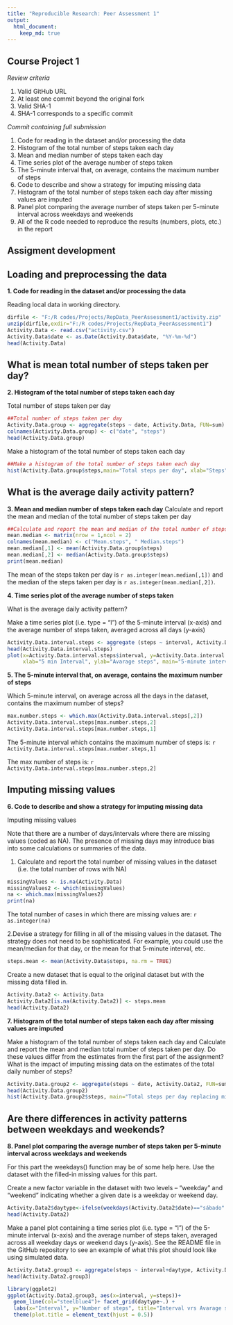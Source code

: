 ```yaml
---
title: "Reproducible Research: Peer Assessment 1"
output: 
  html_document:
    keep_md: true
---
```


## Course Project 1

*Review criteria*

1. Valid GitHub URL
2. At least one commit beyond the original fork
3. Valid SHA-1
4. SHA-1 corresponds to a specific commit

*Commit containing full submission*

1. Code for reading in the dataset and/or processing the data
2. Histogram of the total number of steps taken each day
3. Mean and median number of steps taken each day
4. Time series plot of the average number of steps taken
5. The 5-minute interval that, on average, contains the maximum number of steps
6. Code to describe and show a strategy for imputing missing data
7. Histogram of the total number of steps taken each day after missing values are imputed
8. Panel plot comparing the average number of steps taken per 5-minute interval across weekdays and weekends
9. All of the R code needed to reproduce the results (numbers, plots, etc.) in the report

## Assigment development

## Loading and preprocessing the data

**1. Code for reading in the dataset and/or processing the data**


Reading local data in working directory.

```r
dirfile <- "F:/R codes/Projects/RepData_PeerAssessment1/activity.zip"
unzip(dirfile,exdir="F:/R codes/Projects/RepData_PeerAssessment1")
Activity.Data <- read.csv("activity.csv")
Activity.Data$date <- as.Date(Activity.Data$date, "%Y-%m-%d")
head(Activity.Data)
```

## What is mean total number of steps taken per day?

**2. Histogram of the total number of steps taken each day**

Total number of steps taken per day

```r
##Total number of steps taken per day
Activity.Data.group <- aggregate(steps ~ date, Activity.Data, FUN=sum)
colnames(Activity.Data.group) <- c("date", "steps")
head(Activity.Data.group)
```
Make a histogram of the total number of steps taken each day

```r
##Make a histogram of the total number of steps taken each day
hist(Activity.Data.group$steps,main="Total steps per day", xlab="Steps")

```

## What is the average daily activity pattern?

**3. Mean and median number of steps taken each day**
Calculate and report the mean and median of the total number of steps taken per day

```r
##Calculate and report the mean and median of the total number of steps taken per day
mean.median <- matrix(nrow = 1,ncol = 2)
colnames(mean.median) <- c("Mean.steps", " Median.steps")
mean.median[,1] <- mean(Activity.Data.group$steps)
mean.median[,2] <- median(Activity.Data.group$steps)
print(mean.median)
```

The mean of the steps taken per day is `r as.integer(mean.median[,1])` and the median of the steps taken per day is `r as.integer(mean.median[,2])`.

**4. Time series plot of the average number of steps taken**

What is the average daily activity pattern?

Make a time series plot (i.e. type = "l") of the 5-minute interval (x-axis) and the average number of steps taken, averaged across all days (y-axis)

```r
Activity.Data.interval.steps <- aggregate (steps ~ interval, Activity.Data, FUN = mean)
head(Activity.Data.interval.steps)
plot(x=Activity.Data.interval.steps$interval, y=Activity.Data.interval.steps$steps,type="l", 
     xlab="5 min Interval", ylab="Avarage steps", main="5-minute interval vrs avarage steps")
```

**5. The 5-minute interval that, on average, contains the maximum number of steps**

Which 5-minute interval, on average across all the days in the dataset, contains the maximum number of steps?

```r
max.number.steps <- which.max(Activity.Data.interval.steps[,2])
Activity.Data.interval.steps[max.number.steps,2]
Activity.Data.interval.steps[max.number.steps,1]

```

The 5-minute interval which contains the maximum number of steps is: `r Activity.Data.interval.steps[max.number.steps,1]`

The max number of steps is: `r Activity.Data.interval.steps[max.number.steps,2]`

## Imputing missing values

**6. Code to describe and show a strategy for imputing missing data**

Imputing missing values

Note that there are a number of days/intervals where there are missing values (coded as NA). The presence of missing days may introduce bias into some calculations or summaries of the data.

1. Calculate and report the total number of missing values in the dataset (i.e. the total number of rows with NA)

```r
missingValues <- is.na(Activity.Data)
missingValues2 <- which(missingValues)
na <- which.max(missingValues2)
print(na)

```

The total number of cases in which there are missing values are: `r as.integer(na)`

2.Devise a strategy for filling in all of the missing values in the dataset. The strategy does not need to be sophisticated. For example, you could use the mean/median for that day, or the mean for that 5-minute interval, etc.

```r
steps.mean <- mean(Activity.Data$steps, na.rm = TRUE)

```


Create a new dataset that is equal to the original dataset but with the missing data filled in.

```r
Activity.Data2 <- Activity.Data
Activity.Data2[is.na(Activity.Data2)] <- steps.mean
head(Activity.Data2)

```

**7. Histogram of the total number of steps taken each day after missing values are imputed**

Make a histogram of the total number of steps taken each day and Calculate and report the mean and median total number of steps taken per day. Do these values differ from the estimates from the first part of the assignment? What is the impact of imputing missing data on the estimates of the total daily number of steps?

```r
Activity.Data.group2 <- aggregate(steps ~ date, Activity.Data2, FUN=sum)
head(Activity.Data.group2)
hist(Activity.Data.group2$steps, main="Total steps per day replacing missing values", xlab="Steps")

```

## Are there differences in activity patterns between weekdays and weekends?

**8. Panel plot comparing the average number of steps taken per 5-minute interval across weekdays and weekends**

For this part the weekdays() function may be of some help here. Use the dataset with the filled-in missing values for this part.

Create a new factor variable in the dataset with two levels – “weekday” and “weekend” indicating whether a given date is a weekday or weekend day.

```r
Activity.Data2$daytype<-ifelse(weekdays(Activity.Data2$date)=="sábado" | weekdays(Activity.Data2$date)=="domingo", "Weekend", "Weekday")
head(Activity.Data2)
```

Make a panel plot containing a time series plot (i.e. type = "l") of the 5-minute interval (x-axis) and the average number of steps taken, averaged across all weekday days or weekend days (y-axis). See the README file in the GitHub repository to see an example of what this plot should look like using simulated data.

```r
Activity.Data2.group3 <- aggregate(steps ~ interval+daytype, Activity.Data2, FUN=mean)
head(Activity.Data2.group3)

library(ggplot2)
ggplot(Activity.Data2.group3, aes(x=interval, y=steps))+
  geom_line(col="steelblue4")+ facet_grid(daytype~.) +
  labs(x="Interval", y="Number of steps", title="Interval vrs Avarage steps taken")+
  theme(plot.title = element_text(hjust = 0.5))

```



